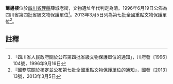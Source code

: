{{msg:四川省文物保護單位
|名稱 = 籌邊樓
|編號 = 1341
|圖片 = 筹边楼照片.JPG
|級別 = 107
|分類 = 
|時代 = 清
|地点 = [[四川省|四川省]][[阿壩藏族羌族自治州|阿壩藏族羌族自治州]][[理縣|理縣]]
|坐標 =
|登錄 = 2013年3月5日
}}{{msg:四川省文物保護單位
|名稱 = 籌邊樓
|編號 = 17
|圖片 = 
|級別 = S4
|分類 = 
|時代 = [[清代|清代]]
|地点 = [[四川省|四川省]][[理縣|理縣]]薛城老街
|坐標 =
|登錄 = 1996年6月19日
}}
'''籌邊樓'''位於[[四川省|四川省]][[理縣|理縣]]薛城老街，文物遺址年代判定為清。1996年6月19日公佈為四川省第四批省級文物保護單位<ref>「四川省人民政府關於公布第四批省級文物保護單位的通知」，川府發〔1996〕104號，1996年9月16日</ref>。2013年3月5日列為第七批全國重點文物保護單位<ref>『國務院關於核定並公布第七批全國重點文物保護單位的通知』，國發〔2013〕13號，2013年3月5日</ref>。
==註釋==
{{reflist}}
{{文物保護單位小作品}}
{{四川全國重點文物保護單位}}